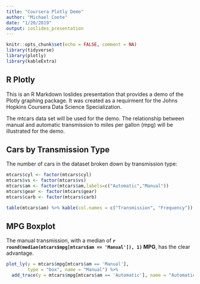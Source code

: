 ```yaml
---
title: "Coursera Plotly Demo"
author: "Michael Coote"
date: "1/20/2019"
output: ioslides_presentation
---
```


```r
knitr::opts_chunk$set(echo = FALSE, comment = NA)
library(tidyverse)
library(plotly)
library(kableExtra)
```

## R Plotly

This is an R Markdown Ioslides presentation that provides a demo of the Plotly
graphing package. It was created as a requirment for the Johns Hopkins Coursera
Data Science Specialization.

The mtcars data set will be used for the demo. The relationship between
manual and automatic transmission to miles per gallon (mpg) will be illustrated
for the demo.

## Cars by Transmission Type

The number of cars in the dataset broken down by transmission type:
```r
mtcars$cyl <- factor(mtcars$cyl)
mtcars$vs <- factor(mtcars$vs)
mtcars$am <- factor(mtcars$am,labels=c("Automatic","Manual"))
mtcars$gear <- factor(mtcars$gear)
mtcars$carb <- factor(mtcars$carb)

table(mtcars$am) %>% kable(col.names = c("Transmission", "Frequency"))

```

## MPG Boxplot
The manual transmission, with a median of 
**`r round(median(mtcars$mpg[mtcars$am == 'Manual']), 1)` MPG**, has the clear 
advantage.
```r

plot_ly(y = mtcars$mpg[mtcars$am == 'Manual'], 
        type = "box", name = "Manual") %>%
  add_trace(y = mtcars$mpg[mtcars$am == 'Automatic'], name = "Automatic")
```



